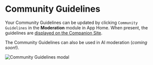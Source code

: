 # Community Guidelines

Your Community Guidelines can be updated by clicking `Community Guidelines` in the **Moderation** module in App Home. When present, the guidelines are [displayed on the Companion Site](/companion-site/pages/community-guidelines).

The Community Guidelines can also be used in AI moderation (_coming soon_!).

![Community Guidelines modal](/moderation/community-guidelines-modal.png)
